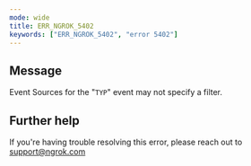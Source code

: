 ```yaml
---
mode: wide
title: ERR_NGROK_5402
keywords: ["ERR_NGROK_5402", "error 5402"]
---
```


## Message

Event Sources for the "`TYP`" event may not specify a filter.

## Further help

If you're having trouble resolving this error, please reach out to [support@ngrok.com](mailto:support@ngrok.com?subject=Help%20with%20ERR_NGROK_5402)

